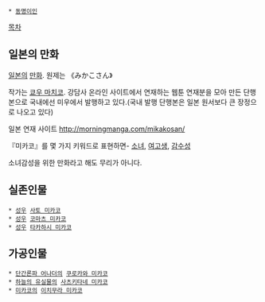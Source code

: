  * [[동명이인]]

[[목차]]

== 일본의 만화 ==

[[일본]]의 [[만화]]. 원제는 《みかこさん》

작가는 [[쿄우 마치코]]. 강담사 온라인 사이트에서 연재하는 웹툰 연재분을 모아 만든 단행본으로 국내에선 미우에서 발행하고 있다.(국내 발행 단행본은 일본 원서보다 큰 장정으로 나오고 있다)

일본 연재 사이트 http://morningmanga.com/mikakosan/

『미카코』를 몇 가지 키워드로 표현하면- [[소녀]], [[여고생]], [[감수성]]

소녀감성을 위한 만화라고 해도 무리가 아니다.



== 실존인물 ==
 * [[성우]] [[사토 미카코]]
 * [[성우]] [[코마츠 미카코]]
 * [[성우]] [[타카하시 미카코]]

== 가공인물 ==
 * [[단간론파 어나더]]의 [[쿠로카와 미카코]]
 * [[하늘의 유실물]]의 [[사츠키타네 미카코]]
 * [[미카코]]의 [[이치무라 미카코]]
